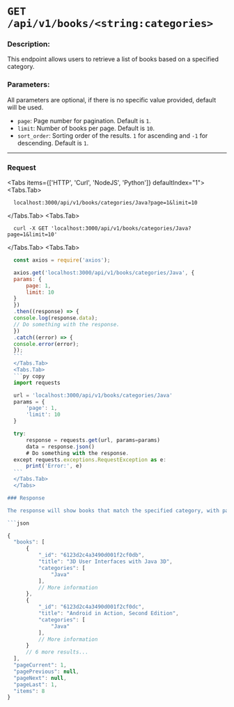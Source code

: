 
# `GET /api/v1/books/<string:categories>`

### Description:
This endpoint allows users to retrieve a list of books based on a specified category.

### Parameters:

All parameters are optional, if there is no specific value provided, default will be used.

- `page`: Page number for pagination. Default is `1`.
- `limit`: Number of books per page. Default is `10`.
- `sort_order`: Sorting order of the results. `1` for ascending and `-1` for descending. Default is `1`.

---

### Request
 
<Tabs items={['HTTP', 'Curl', 'NodeJS', 'Python']} defaultIndex="1">
  <Tabs.Tab>
  ```http copy
    localhost:3000/api/v1/books/categories/Java?page=1&limit=10
  ```
  </Tabs.Tab>
  <Tabs.Tab>
  ``` curl copy
    curl -X GET 'localhost:3000/api/v1/books/categories/Java?page=1&limit=10'
  ```
  </Tabs.Tab>
  <Tabs.Tab>
  ```js copy
    const axios = require('axios');

    axios.get('localhost:3000/api/v1/books/categories/Java', {
    params: {
        page: 1,
        limit: 10
    }
    })
    .then((response) => {
    console.log(response.data);
    // Do something with the response.
    })
    .catch((error) => {
    console.error(error);
    });
    ```
    </Tabs.Tab>
    <Tabs.Tab>
    ```py copy
    import requests

    url = 'localhost:3000/api/v1/books/categories/Java'
    params = {
        'page': 1,
        'limit': 10
    }

    try:
        response = requests.get(url, params=params)
        data = response.json()
        # Do something with the response.
    except requests.exceptions.RequestException as e:
        print('Error:', e)
    ```
    </Tabs.Tab>
    </Tabs>

### Response

The response will show books that match the specified category, with pagination details. For example, if the category is "Fiction" and there are 2 matching results.

```json

{
    "books": [
        {
            "_id": "6123d2c4a3490d001f2cf0db",
            "title": "3D User Interfaces with Java 3D",
            "categories": [
                "Java"
            ],
            // More information
        },
        {
            "_id": "6123d2c4a3490d001f2cf0dc",
            "title": "Android in Action, Second Edition",
            "categories": [
                "Java"
            ],
            // More information
        }
        // 6 more results...
    ],
    "pageCurrent": 1,
    "pagePrevious": null,
    "pageNext": null,
    "pageLast": 1,
    "items": 8
}

```



